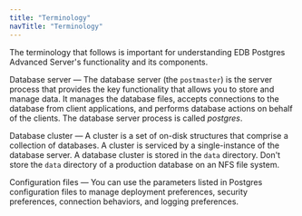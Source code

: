 ```yaml
---
title: "Terminology"
navTitle: "Terminology"
---
```


The terminology that follows is important for understanding EDB Postgres Advanced Server's functionality and its components.

Database server &mdash; The database server (the `postmaster`) is the server process that provides the key functionality that allows you to store and manage data. It manages the database files, accepts connections to the database from client applications, and performs database actions on behalf of the clients. The database server process is called *postgres*.

Database cluster &mdash; A cluster is a set of on-disk structures that comprise a collection of databases. A cluster is serviced by a single-instance of the database server. A database cluster is stored in the `data` directory. Don't store the `data` directory of a production database on an NFS file system.

Configuration files &mdash; You can use the parameters listed in Postgres configuration files to manage deployment preferences, security preferences, connection behaviors, and logging preferences.

